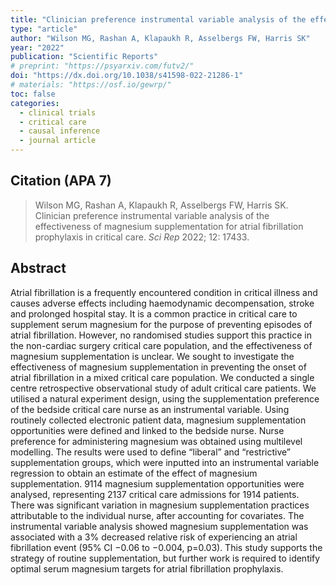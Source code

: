 ```yaml
---
title: "Clinician preference instrumental variable analysis of the effectiveness of magnesium supplementation for atrial fibrillation prophylaxis in critical care"
type: "article"
author: "Wilson MG, Rashan A, Klapaukh R, Asselbergs FW, Harris SK"
year: "2022"
publication: "Scientific Reports"
# preprint: "https://psyarxiv.com/futv2/"
doi: "https://dx.doi.org/10.1038/s41598-022-21286-1"
# materials: "https://osf.io/gewrp/"
toc: false
categories:
  - clinical trials
  - critical care
  - causal inference
  - journal article
---
```


## Citation (APA 7)

> Wilson MG, Rashan A, Klapaukh R, Asselbergs FW, Harris SK. Clinician preference instrumental variable analysis of the effectiveness of magnesium supplementation for atrial fibrillation prophylaxis in critical care. *Sci Rep* 2022; 12: 17433.
 
## Abstract

Atrial fibrillation is a frequently encountered condition in critical illness and causes adverse effects including haemodynamic decompensation, stroke and prolonged hospital stay. It is a common practice in critical care to supplement serum magnesium for the purpose of preventing episodes of atrial fibrillation. However, no randomised studies support this practice in the non-cardiac surgery critical care population, and the effectiveness of magnesium supplementation is unclear. We sought to investigate the effectiveness of magnesium supplementation in preventing the onset of atrial fibrillation in a mixed critical care population. We conducted a single centre retrospective observational study of adult critical care patients. We utilised a natural experiment design, using the supplementation preference of the bedside critical care nurse as an instrumental variable. Using routinely collected electronic patient data, magnesium supplementation opportunities were defined and linked to the bedside nurse. Nurse preference for administering magnesium was obtained using multilevel modelling. The results were used to define "liberal" and "restrictive" supplementation groups, which were inputted into an instrumental variable regression to obtain an estimate of the effect of magnesium supplementation. 9114 magnesium supplementation opportunities were analysed, representing 2137 critical care admissions for 1914 patients. There was significant variation in magnesium supplementation practices attributable to the individual nurse, after accounting for covariates. The instrumental variable analysis showed magnesium supplementation was associated with a 3% decreased relative risk of experiencing an atrial fibrillation event (95% CI −0.06 to −0.004, p=0.03). This study supports the strategy of routine supplementation, but further work is required to identify optimal serum magnesium targets for atrial fibrillation prophylaxis.


